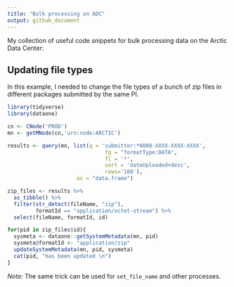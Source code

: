 ```yaml
---
title: "Bulk processing on ADC"
output: github_document
---
```


My collection of useful code snippets for bulk processing data on the Arctic Data Center:

## Updating file types

In this example, I needed to change the file types of a bunch of zip files in different packages submitted by the same PI. 

```r
library(tidyverse)
library(dataone)

cn <- CNode('PROD')
mn <- getMNode(cn,'urn:node:ARCTIC')

results <- query(mn, list(q = 'submitter:*0000-XXXX-XXXX-XXXX',
                               fq = "formatType:DATA",
                               fl = '*',
                               sort = 'dateUploaded+desc',
                               rows='100'),
                      as = "data.frame")

zip_files <- results %>% 
  as_tibble() %>% 
  filter(str_detect(fileName, "zip"),
         formatId == "application/octet-stream") %>% 
  select(fileName, formatId, id)

for(pid in zip_files$id){
  sysmeta <- dataone::getSystemMetadata(mn, pid)
  sysmeta@formatId <- "application/zip"
  updateSystemMetadata(mn, pid, sysmeta)
  cat(pid, "has been updated \n")
}
```

_Note:_ The same trick can be used for `set_file_name` and other processes.